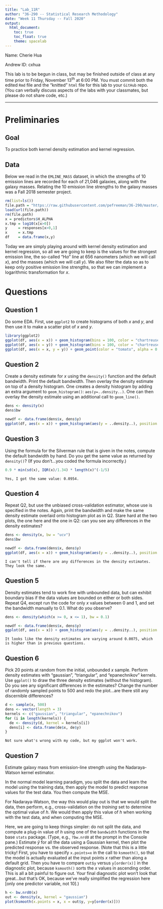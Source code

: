 ```yaml
---
title: "Lab_11R"
author: "36-290 -- Statistical Research Methodology"
date: "Week 11 Thursday -- Fall 2020"
output: 
  html_document:
    toc: true
    toc_float: true
    theme: spacelab
---
```


Name: Cherie Hua

Andrew ID: cxhua

This lab is to be begun in class, but may be finished outside of class at any time prior to Friday, November 13<sup>th</sup> at 6:00 PM. You must commit both the edited `Rmd` file and the "knitted" `html` file for this lab to your `GitHub` repo. (You can verbally discuss aspects of the labs with your classmates, but please do not share code, etc.)

---

# Preliminaries

## Goal

To practice both kernel density estimation and kernel regression.

## Data

Below we read in the `EMLINE_MASS` dataset, in which the strengths of 10 emission lines are recorded for each of 21,046 galaxies, along with the galaxy masses. Relating the 10 emission line strengths to the galaxy masses was a Fall 2018 semester project.
```r
rm(list=ls())
file.path = "https://raw.githubusercontent.com/pefreeman/36-290/master/EXAMPLE_DATASETS/EMLINE_MASS/emission_line_mass.Rdata"
load(url(file.path))
rm(file.path)
x = predictors$H_ALPHA
x.tmp = log10(x[x>0])
y     = responses[x>0,1]
x     = x.tmp
df    = data.frame(x,y)
```
Today we are simply playing around with kernel density estimation and kernel regression, so all we are going to keep is the values for the strongest emission line, the so-called "H$\alpha$" line at 656 nanometers (which we will call $x$), and the masses (which we will call $y$). We also filter the data so as to keep only positive emission line strengths, so that we can implement a logarithmic transformation for $x$.

# Questions

## Question 1

Do some EDA. First, use `ggplot2` to create histograms of both $x$ and $y$, and then use it to make a scatter plot of $x$ and $y$.
```r
library(ggplot2)
ggplot(df, aes(x = x)) + geom_histogram(bins = 100, color = "chartreuse3")
ggplot(df, aes(x = y)) + geom_histogram(bins = 100, color = "chartreuse1")
ggplot(df, aes(x = x, y = y)) + geom_point(color = "tomato", alpha = 0.1)
```

## Question 2

Create a density estimate for $x$ using the `density()` function and the default bandwidth. Print the default bandwidth. Then overlay the density estimate on top of a density histogram. One creates a density histogram by adding an extra argument to `geom_histogram()`: `aes(y=..density..)`. One can then overlay the density estimate using an additional call to `geom_line()`.
```r
dens <- density(x)
dens$bw

newdf <- data.frame(dens$x, dens$y)
ggplot(df, aes(x = x)) + geom_histogram(aes(y = ..density..), position = "identity", fill = "blue") + geom_line(newdf, mapping = aes(x = dens$x, y = dens$y), color = "red")
```

## Question 3

Using the formula for the Silverman rule that is given in the notes, compute the default bandwidth by hand. Do you get the same value as returned by `density()`? (If you don't...you coded the formula incorrectly.)
```r
0.9 * min(sd(x), IQR(x)/1.34) * length(x)^(-1/5)
```
```
Yes, I got the same value: 0.0954.
```

## Question 4

Repeat Q2, but use the unbiased cross-validation estimator, whose use is specified in the notes. Again, print the bandwidth and make the same density estimate overlaid onto histogram plot as in Q2. Stare hard at the two plots, the one here and the one in Q2: can you see any differences in the density estimates?
```r
dens <- density(x, bw = "ucv")
dens$bw

newdf <- data.frame(dens$x, dens$y)
ggplot(df, aes(x = x)) + geom_histogram(aes(y = ..density..), position = "identity", fill = "blue") + geom_line(newdf, mapping = aes(x = dens$x, y = dens$y), color = "red")
```
```
I can't tell if there are any differences in the density estimates. They look the same.
```

## Question 5

Density estimates tend to work fine with unbounded data, but can exhibit boundary bias if the data values are bounded on either or both sides. Repeat Q4, except run the code for only $x$ values between 0 and 1, and set the bandwidth manually to 0.1. What do you observe?
```r
dens <- density(which(x >= 0, x <= 1), bw = 0.1)

newdf <- data.frame(dens$x, dens$y)
ggplot(df, aes(x = x)) + geom_histogram(aes(y = ..density..), position = "identity", fill = "blue") + geom_line(newdf, mapping = aes(x = dens$x, y = dens$y), color = "red")
```
```
It looks like the density estimates are varying around 0.0075, which is higher than in previous questions.
```

## Question 6

Pick 20 points at random from the initial, unbounded $x$ sample. Perform density estimates with "gaussian", "triangular", and "epanechnikov" kernels. Use `ggplot()` to draw the three density estimates (without the histogram). Do you see any significant differences in the estimates? Change the number of randomly sampled points to 500 and redo the plot...are there still any discernible differences?
```r
d <- sample(x, 500)
dens <- vector(length = 3)
kernels <- c("gaussian", "triangular", "epanechnikov")
for (i in length(kernels)) {
  de <- density(d, kernel = kernels[i])
  dens[i] <- data.frame(de$x, de$y)
}
```
```
Not sure what's wrong with my code, but my ggplot won't work.
```

## Question 7

Estimate galaxy mass from emission-line strength using the Nadaraya-Watson kernel estimator.

In the normal model learning paradigm, you split the data and learn the model using the training data, then apply the model to predict response values for the test data. You then compute the MSE.

For Nadaraya-Watson, the way this would play out is that we would split the data, then perform, e.g., cross-validation on the *training* set to determine the optimal value of $h$. We would then apply this value of $h$ when working with the test data, and when computing the MSE.

Here, we are going to keep things simpler: do not split the data, and compute a plug-in value of $h$ using one of the `bandwidth` functions in the base `stats` package. (Type, e.g., `?bw.nrd0` at the prompt in the Console pane.) Estimate $\hat{y}$ for all the data using a Gaussian kernel, then plot the predicted response vs. the observed response. (Note that this is a little tricky! First, you have to specify `x.points=x` in the call to `ksmooth()`,
so that the model is actually evaluated at the input points $x$ rather than along a default grid. Then you have to compare `out$y` versus `y[order(x)]` in the diagnostic plot, because `ksmooth()` sorts the $x$ values in ascending
order. This is all a bit painful to figure out. Your final diagnostic plot won't look that great...but that's OK, because we've really simplified the regression here [only one predictor variable, not 10].)
```r
h <- bw.nrd0(x)
out <- density(x, kernel = "gaussian")
plot(ksmooth(x.points = x, x = out$y, y=y[order(x)]))
```

